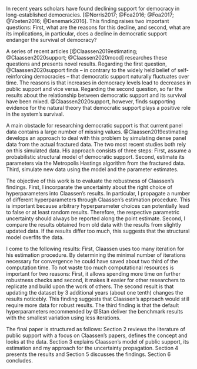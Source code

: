 In recent years scholars have found declining support for democracy in long-established democracies. [@Norris2017; @Foa2016; @Foa2017; @Voeten2016; @Denemark2016]. This finding raises two important questions: First, what are the reasons for this decline, and second, what are its implications, in particular, does a decline in democratic support endanger the survival of democracy?

A series of recent articles [@Claassen2019estimating; @Claassen2020support; @Claassen2020mood] researches these questions and presents novel results. Regarding the first question, @Claassen2020support finds -- in contrary to the widely held belief of self-reinforcing democracies -- that democratic support naturally fluctuates over time. The reasons is that increases in democracy levels lead to decreases in public support and vice versa. Regarding the second question, so far the results about the relationship between democratic support and its survival have been mixed. @Claassen2020support, however, finds supporting evidence for the natural theory that democratic support plays a positive role in the system's survival.

A main obstacle for researching democratic support is that current panel data contains a large number of missing values. @Claassen2019estimating develops an approach to deal with this problem by simulating dense panel data from the actual fractured data. The two most recent studies both rely on this simulated data. His approach consists of three steps: First, assume a probabilistic structural model of democratic support. Second, estimate its parameters via the Metropolis Hastings algorithm from the fractured data. Third, simulate new data using the model and the parameter estimates.

The objective of this work is to evaluate the robustness of Claassen's findings. First, I incorparate the uncertainty about the right choice of hyperparameters into Claassen's results. In particular, I propagate a number of different hyperparameters through Claassen's estimation procedure. This is important because arbitrary hyperparameter choices can potentially lead to false or at least random results. Therefore, the respective parametric uncertainty should always be reported along the point estimate. Second, I compare the results obtained from old data with the results from slightly updated data. If the results differ too much, this suggests that the structural model overfits the data.

I come to the following results: First, Claassen uses too many iteration for his estimation procedure. By determining the minimal number of iterations necessary for convergence he could have saved about two third of the computation time. To not waste too much computational resources is important for two reasons: First, it allows spending more time on further robustness checks and second, it makes it easier for other researchers to replicate and build upon the work of others. The second result is that updating the dataset by 3 additional years (about one tenth) changes the results noticebly. This finding suggests that Claassen's approach would still require more data for robust results. The third finding is that the default hyperparameters recommended by @Stan deliver the benchmark results with the smallest variation using less iterations.

The final paper is structured as follows: Section 2 reviews the literature of public support with a focus on Claassen's papers, defines the concept and looks at the data. Section 3 explains Claassen's model of public support, its estimation and my approach for the uncertainty propagation. Section 4 presents the results and Section 5 discusses the findings. Section 6 concludes.